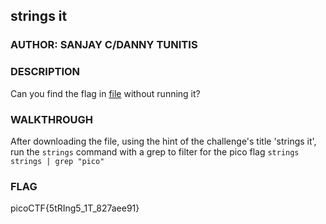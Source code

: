 ## strings it

### AUTHOR: SANJAY C/DANNY TUNITIS
### DESCRIPTION
Can you find the flag in [file](https://jupiter.challenges.picoctf.org/static/5bd86036f013ac3b9c958499adf3e2e2/strings) without running it?

### WALKTHROUGH
After downloading the file, using the hint of the challenge's title 'strings it', run the ```strings``` command with a grep to filter for the pico flag
```strings strings | grep "pico"```

### FLAG
picoCTF{5tRIng5_1T_827aee91}